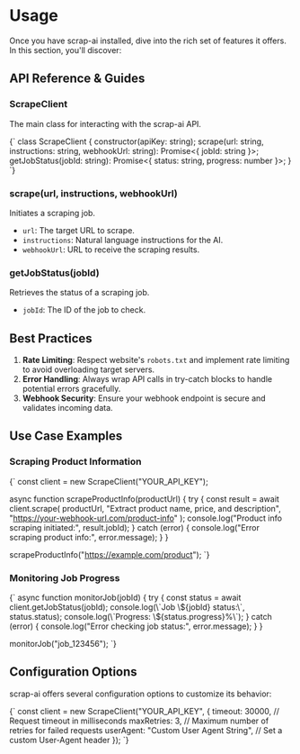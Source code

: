 
<DocsLayout>

# Usage

Once you have scrap-ai installed, dive into the rich set of features it offers. In this section, you'll discover:

## API Reference & Guides

### ScrapeClient

The main class for interacting with the scrap-ai API.

<CodeBlock language="javascript">
  {`
class ScrapeClient {
  constructor(apiKey: string);
  scrape(url: string, instructions: string, webhookUrl: string): Promise<{ jobId: string }>;
  getJobStatus(jobId: string): Promise<{ status: string, progress: number }>;
}
`}
</CodeBlock>

### scrape(url, instructions, webhookUrl)

Initiates a scraping job.

- `url`: The target URL to scrape.
- `instructions`: Natural language instructions for the AI.
- `webhookUrl`: URL to receive the scraping results.

### getJobStatus(jobId)

Retrieves the status of a scraping job.

- `jobId`: The ID of the job to check.

## Best Practices

1. **Rate Limiting**: Respect website's `robots.txt` and implement rate limiting to avoid overloading target servers.
2. **Error Handling**: Always wrap API calls in try-catch blocks to handle potential errors gracefully.
3. **Webhook Security**: Ensure your webhook endpoint is secure and validates incoming data.

## Use Case Examples

### Scraping Product Information

<CodeBlock language="javascript">
{`
const client = new ScrapeClient("YOUR_API_KEY");

async function scrapeProductInfo(productUrl) {
try {
const result = await client.scrape(
productUrl,
"Extract product name, price, and description",
"https://your-webhook-url.com/product-info"
);
console.log("Product info scraping initiated:", result.jobId);
} catch (error) {
console.log("Error scraping product info:", error.message);
}
}

scrapeProductInfo("https://example.com/product");
`}

</CodeBlock>

### Monitoring Job Progress

<CodeBlock language="javascript">
{`
async function monitorJob(jobId) {
  try {
    const status = await client.getJobStatus(jobId);
    console.log(\`Job \${jobId} status:\`, status.status);
    console.log(\`Progress: \${status.progress}%\`);
  } catch (error) {
    console.log("Error checking job status:", error.message);
  }
}

monitorJob("job_123456");
`}

</CodeBlock>

## Configuration Options

scrap-ai offers several configuration options to customize its behavior:

<CodeBlock language="javascript">
  {`
const client = new ScrapeClient("YOUR_API_KEY", {
  timeout: 30000, // Request timeout in milliseconds
  maxRetries: 3, // Maximum number of retries for failed requests
  userAgent: "Custom User Agent String", // Set a custom User-Agent header
});
`}
</CodeBlock>

</DocsLayout>
